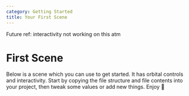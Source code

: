 ```yaml
---
category: Getting Started
title: Your First Scene
---
```


Future ref: interactivity not working on this atm

# First Scene

Below is a scene which you can use to get started. It has orbital controls and interactivity. Start by copying the file structure and file contents into your project, then tweak some values or add new things. Enjoy 🎉

<Example path="getting-started/playground" />
